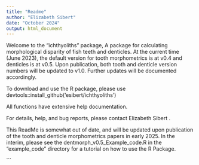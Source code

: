 ```yaml
---
title: "Readme"
author: "Elizabeth Sibert"
date: "October 2024"
output: html_document
---
```


Welcome to the "ichthyoliths" package, A package for calculating morphological disparity of fish teeth and denticles. At the current time (June 2023), the default version for tooth morphometrics is at v0.4 and denticles is at v0.5. Upon publication, both tooth and denticle version numbers will be updated to v1.0. Further updates will be documented accordingly. 

To download and use the R package, please use
devtools::install_github('esibert/ichthyoliths')

All functions have extensive help documentation. 

For details, help, and bug reports, please contact Elizabeth Sibert \email{esibert@@whoi.edu}.

This ReadMe is somewhat out of date, and will be updated upon publication of the tooth and denticle morphometrics papers in early 2025. In the interim, please see the dentmorph_v0.5_Example_code.R in the "example_code" directory for a tutorial on how to use the R Package. 

```
